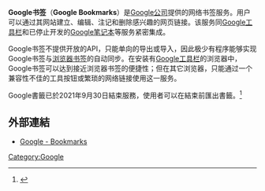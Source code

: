 {{NoteTA|G1=IT}}
'''Google书签'''（'''Google Bookmarks'''）是[[Google公司|Google公司]]提供的网络书签服务。用户可以通过其网站建立、编辑、注记和删除感兴趣的网页链接。该服务同[[Google工具栏|Google工具栏]]和已停止开发的[[Google笔记本|Google笔记本]]等服务紧密集成。

Google书签不提供开放的API，只能单向的导出或导入，因此极少有程序能够实现Google书签与[[書籤_(瀏覽器)|浏览器书签]]的自动同步。在安装有[[Google工具栏|Google工具栏]]的浏览器中，Google书签可以达到接近浏览器书签的便捷性；但在其它浏览器，只能通过一个兼容性不佳的工具按钮或繁琐的网络链接使用这一服务。

Google書籤已於2021年9月30日結束服務，使用者可以在結束前匯出書籤。<ref>{{Cite web|title=Google 要你跟「書籤」告別，9/30 終止服務|url=https://www.kocpc.com.tw/archives/394361|access-date=2021-07-22|date=2021-07-21|work=電腦王阿達|language=zh-Hant|archive-date=2021-07-22|archive-url=https://web.archive.org/web/20210722175119/https://www.kocpc.com.tw/archives/394361|dead-url=no}}</ref>

==外部連結==

*[https://www.google.com/bookmarks/ Google - Bookmarks]{{Wayback|url=https://www.google.com/bookmarks/ |date=20191017010124 }}<references />
{{Google服務}}
{{website-stub}}

[[Category:Google|Category:Google]]